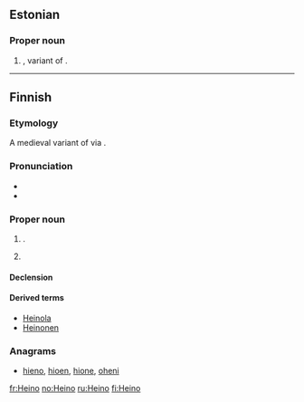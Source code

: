 ==Estonian==

===Proper noun===
{{head|et|proper noun}}

# {{given name|male|lang=et}}, variant of {{term|Hendrik||[[Henry]]|lang=et}}.

----

==Finnish==

===Etymology===
A medieval variant of {{term|Henrik||[[Henry]]|lang=fi}} via {{etyl|gml|fi}}.

===Pronunciation===
* {{IPA|/ˈheino/|lang=fi}}
* {{hyphenation|Hei|no|lang=fi}}

===Proper noun===
{{fi-proper noun}}

# {{given name|male|lang=fi}}.
# {{surname|patronymic|from=given names|lang=fi}}

====Declension====
{{fi-decl-valo|Hein|||o|a}}

====Derived terms====
* [[Heinola]]
* [[Heinonen]]

===Anagrams===
* [[hieno#Finnish|hieno]], [[hioen#Finnish|hioen]], [[hione#Finnish|hione]], [[oheni#Finnish|oheni]]

[[fr:Heino]]
[[no:Heino]]
[[ru:Heino]]
[[fi:Heino]]
